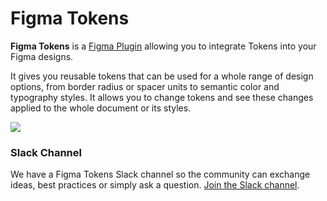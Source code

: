 # Figma Tokens

**Figma Tokens** is a [Figma Plugin](https://jansix.at/resources/figma-tokens) allowing you to integrate Tokens into your Figma designs.

It gives you reusable tokens that can be used for a whole range of design options, from border radius or spacer units to semantic color and typography styles. It allows you to change tokens and see these changes applied to the whole document or its styles.

![](/header.png)

### Slack Channel

We have a Figma Tokens Slack channel so the community can exchange ideas, best practices or simply ask a question. [Join the Slack channel](https://www.figmatokens.com/slack).
